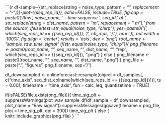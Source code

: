 ```{r df-sample-{{str_replace(string = noise_type, pattern = "_", replacement = "-")}}-plot-{{seq_rep_id}}, echo=FALSE, include=TRUE, fig.cap = paste0('Raw ', noise_name, ' - time sequence ', seq_id, ' at ', str_replace(string = dist_name, pattern = "m", replacement = " m"), ' from the source', ifelse(test=str_equal(noise_type, "chirp"), yes=paste0('(', which(seq_reps_id == {{seq_rep_id}}), '/', nb_reps, ').'), no='.')), out.width = '100%', fig.align = 'center', results = 'asis', dev = 'png'}
root_name <- "sample_raw_time_signal"
if(str_equal(noise_type, "chirp")){
  png_filename <- paste0(root_name, "_", seq_name, "_", dist_name, "_", "rep", which(seq_reps_id == {{seq_rep_id}}), ".png")
} else {
  png_filename <- paste0(root_name, "_", seq_name, "_", dist_name, ".png")
}
png_file <- paste(".", "figures", png_filename, sep="/")

df_downsampled <- onlineforecast::resample(object = df_samples[, c("time_axis", seq_dist_colname[which(seq_reps_id == {{seq_rep_id}})])], ts = 0.001, timename = "time_axis", fun = calc_leq, quantizetime = TRUE)

if(isFALSE(file.exists(png_file))){
  time_sig_plt <- suppressWarnings(plot_wav_sample_df(df_sample = df_downsampled, plot_name = "Raw signal"))
  suppressMessages(ggsave(filename = png_file, 
                          plot = time_sig_plt, 
                          dpi = 300))
  time_sig_plt
} else {
  knitr::include_graphics(png_file)
}
```